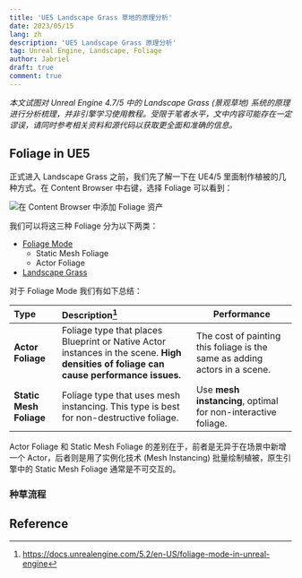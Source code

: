 ```yaml
---
title: 'UE5 Landscape Grass 草地的原理分析'
date: 2023/05/15
lang: zh
description: 'UE5 Landscape Grass 原理分析'
tag: Unreal Engine, Landscape, Foliage
author: Jabriel
draft: true
comment: true
---
```


_本文试图对 Unreal Engine 4.7/5 中的 Landscape Grass (景观草地) 系统的原理进行分析梳理，并非引擎学习使用教程。受限于笔者水平，文中内容可能存在一定谬误，请同时参考相关资料和源代码以获取更全面和准确的信息。_

## Foliage in UE5

正式进入 Landscape Grass 之前，我们先了解一下在 UE4/5 里面制作植被的几种方式。在 Content Browser 中右键，选择 Foliage 可以看到：

![在 Content Browser 中添加 Foliage 资产](./content-browser-add-foliage.png)

我们可以将这三种 Foliage 分为以下两类：

-   [Foliage Mode](https://docs.unrealengine.com/5.2/en-US/foliage-mode-in-unreal-engine/)
    -   Static Mesh Foliage
    -   Actor Foliage
-   [Landscape Grass](https://docs.unrealengine.com/5.2/en-US/grass-quick-start-in-unreal-engine/)

对于 Foliage Mode 我们有如下总结：

| **Type**                | **Description**[^1]                                                                                                                    | Performance                                                                |
| :---------------------- | :------------------------------------------------------------------------------------------------------------------------------------- | -------------------------------------------------------------------------- |
| **Actor Foliage**       | Foliage type that places Blueprint or Native Actor instances in the scene. **High densities of foliage can cause performance issues.** | The cost of painting this foliage is the same as adding actors in a scene. |
| **Static Mesh Foliage** | Foliage type that uses mesh instancing. This type is best for non-destructive foliage.                                                 | Use **mesh instancing**, optimal for non-interactive foliage.              |

[^1]: https://docs.unrealengine.com/5.2/en-US/foliage-mode-in-unreal-engine

Actor Foliage 和 Static Mesh Foliage 的差别在于，前者是无异于在场景中新增一个 Actor，后者则是用了实例化技术 (Mesh Instancing) 批量绘制植被，原生引擎中的 Static Mesh Foliage 通常是不可交互的。

### 种草流程

## Reference
